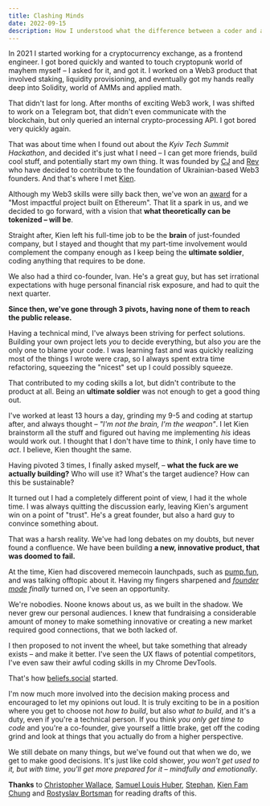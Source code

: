 ```yaml
---
title: Clashing Minds
date: 2022-09-15
description: How I understood what the difference between a coder and a founder is.
---
```

In 2021 I started working for a cryptocurrency exchange, as a frontend engineer.
I got bored quickly and wanted to touch cryptopunk world of mayhem myself –
I asked for it, and got it. I worked on a Web3 product that involved staking,
liquidity provisioning, and eventually got my hands really deep into Solidity,
world of AMMs and applied math.

That didn't last for long.
After months of exciting Web3 work, I was shifted to work on a Telegram bot,
that didn't even communicate with the blockchain, but only queried an internal
crypto-processing API.
I got bored very quickly again.

That was about time when I found out about the *Kyiv Tech Summit Hackathon*,
and decided it's just what I need – I can get more friends, build cool stuff,
and potentially start my own thing.
It was founded by [CJ](https://warpcast.com/cjh) and [Rev](https://warpcast.com/rev)
who have decided to contribute to the foundation of Ukrainian-based Web3 founders.
And that's where I met [Kien](https://warpcast.com/kienfam).

Although my Web3 skills were silly back then, we've won an
[award](https://devpost.com/software/tok3nised) for a "Most impactful project built on Ethereum".
That lit a spark in us, and we decided to go forward, with a vision that
**what theoretically can be tokenized – will be**.

Straight after, Kien left his full-time job to be the **brain** of just-founded
company, but I stayed and thought that my part-time involvement would complement
the company enough as I keep being the **ultimate soldier**, coding anything that
requires to be done.

We also had a third co-founder, Ivan. He's a great guy, but has set irrational
expectations with huge personal financial risk exposure, and had to quit the next
quarter.

**Since then, we've gone through 3 pivots, having none of them to reach the 
public release.**

Having a technical mind, I've always been striving for perfect solutions.
Building your own project lets *you* to decide everything, but also *you* are
the only one to blame your code. I was learning fast and was quickly realizing
most of the things I wrote were crap, so I always spent extra time refactoring,
squeezing the "nicest" set up I could possibly squeeze.

That contributed to my coding skills a lot, but didn't contribute to the product
at all. Being an **ultimate soldier** was not enough to get a good thing out.

I've worked at least 13 hours a day, grinding my 9-5 and coding at startup after,
and always thought – *"I'm not the brain, I'm the weapon"*. I let Kien brainstorm
all the stuff and figured out having me implementing *his* ideas would work out.
I thought that I don't have time to *think*, I only have time to *act*. I believe,
Kien thought the same.

Having pivoted 3 times, I finally asked myself, – **what the fuck are we actually
building?** Who will use it? What's the target audience? How can this be sustainable?

It turned out I had a completely different point of view, I had it the whole time.
I was always quitting the discussion early, leaving Kien's argument win on a point
of "trust". He's a great founder, but also a hard guy to convince something about.

That was a harsh reality. We've had long debates on my doubts, but never found a
confluence. We have been building **a new, innovative product, that was doomed to fail.**

At the time, Kien had discovered memecoin launchpads, such as [pump.fun](https://pump.fun),
and was talking offtopic about it.
Having my fingers sharpened and [*founder mode*](https://paulgraham.com/foundermode.html)
*finally* turned on, I've seen an opportunity.

We're nobodies. Noone knows about us, as we built in the shadow. We never grew our personal
audiences. I knew that fundraising a considerable amount of money to make something innovative
or creating a new market required good connections, that we both lacked of.

I then proposed to not invent the wheel, but take something that already exists –
and make it better. I've seen the UX flaws of potential competitors, I've even saw their
awful coding skills in my Chrome DevTools.

That's how [beliefs.social](https://beliefs.social) started.

I'm now much more involved into the decision making process and encouraged to let
my opinions out loud. It is truly exciting to be in a position where you get to
choose not *how to build*, but also *what to build*, and it's a duty, even if you're
a technical person. If you think *you only get time to code* and you're a co-founder,
give yourself a little brake, get off the coding grind and look at things that you
actually do from a higher perspective.

We still debate on many things, but we've found out that when we do, we get to
make good decisions. It's just like cold shower, *you won't get used to it, but
with time, you'll get more prepared for it – mindfully and emotionally*.

**Thanks** to [Christopher Wallace](https://warpcast.com/christopher),
[Samuel Louis Huber](https://warpcast.com/samuellhuber.eth), [Stephan](https://warpcast.com/stephancill),
[Kien Fam Chung](https://warpcast.com/kienfam) and [Rostyslav Bortsman](https://warpcast.com/rostyslavbortman.eth)
for reading drafts of this.
